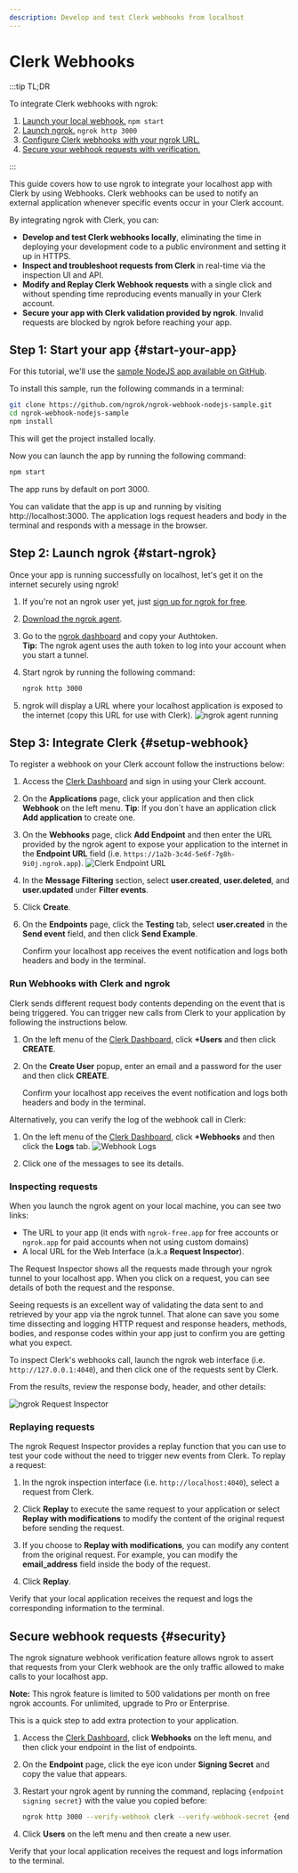 ```yaml
---
description: Develop and test Clerk webhooks from localhost
---
```


# Clerk Webhooks

:::tip TL;DR

To integrate Clerk webhooks with ngrok:

1. [Launch your local webhook.](#start-your-app) `npm start`
1. [Launch ngrok.](#start-ngrok) `ngrok http 3000`
1. [Configure Clerk webhooks with your ngrok URL.](#setup-webhook)
1. [Secure your webhook requests with verification.](#security)

:::

This guide covers how to use ngrok to integrate your localhost app with Clerk by using Webhooks.
Clerk webhooks can be used to notify an external application whenever specific events occur in your Clerk account.

By integrating ngrok with Clerk, you can:

- **Develop and test Clerk webhooks locally**, eliminating the time in deploying your development code to a public environment and setting it up in HTTPS.
- **Inspect and troubleshoot requests from Clerk** in real-time via the inspection UI and API.
- **Modify and Replay Clerk Webhook requests** with a single click and without spending time reproducing events manually in your Clerk account.
- **Secure your app with Clerk validation provided by ngrok**. Invalid requests are blocked by ngrok before reaching your app.

## **Step 1**: Start your app {#start-your-app}

For this tutorial, we'll use the [sample NodeJS app available on GitHub](https://github.com/ngrok/ngrok-webhook-nodejs-sample).

To install this sample, run the following commands in a terminal:

```bash
git clone https://github.com/ngrok/ngrok-webhook-nodejs-sample.git
cd ngrok-webhook-nodejs-sample
npm install
```

This will get the project installed locally.

Now you can launch the app by running the following command:

```bash
npm start
```

The app runs by default on port 3000.

You can validate that the app is up and running by visiting http://localhost:3000. The application logs request headers and body in the terminal and responds with a message in the browser.

## **Step 2**: Launch ngrok {#start-ngrok}

Once your app is running successfully on localhost, let's get it on the internet securely using ngrok!

1. If you're not an ngrok user yet, just [sign up for ngrok for free](https://ngrok.com/signup).

1. [Download the ngrok agent](https://download.ngrok.com).

1. Go to the [ngrok dashboard](https://dashboard.ngrok.com) and copy your Authtoken. <br />
   **Tip:** The ngrok agent uses the auth token to log into your account when you start a tunnel.
1. Start ngrok by running the following command:

   ```bash
   ngrok http 3000
   ```

1. ngrok will display a URL where your localhost application is exposed to the internet (copy this URL for use with Clerk).
   ![ngrok agent running](/img/integrations/launch_ngrok_tunnel.png)

## **Step 3**: Integrate Clerk {#setup-webhook}

To register a webhook on your Clerk account follow the instructions below:

1. Access the [Clerk Dashboard](https://dashboard.clerk.com/sign-in) and sign in using your Clerk account.

1. On the **Applications** page, click your application and then click **Webhook** on the left menu.
   **Tip**: If you don`t have an application click **Add application** to create one.

1. On the **Webhooks** page, click **Add Endpoint** and then enter the URL provided by the ngrok agent to expose your application to the internet in the **Endpoint URL** field (i.e. `https://1a2b-3c4d-5e6f-7g8h-9i0j.ngrok.app`).
   ![Clerk Endpoint URL](img/ngrok_url_configuration_clerk.png)

1. In the **Message Filtering** section, select **user.created**, **user.deleted**, and **user.updated** under **Filter events**.

1. Click **Create**.

1. On the **Endpoints** page, click the **Testing** tab, select **user.created** in the **Send event** field, and then click **Send Example**.

   Confirm your localhost app receives the event notification and logs both headers and body in the terminal.

### Run Webhooks with Clerk and ngrok

Clerk sends different request body contents depending on the event that is being triggered.
You can trigger new calls from Clerk to your application by following the instructions below.

1. On the left menu of the [Clerk Dashboard](https://dashboard.clerk.com/sign-in), click **+Users** and then click **CREATE**.

1. On the **Create User** popup, enter an email and a password for the user and then click **CREATE**.

   Confirm your localhost app receives the event notification and logs both headers and body in the terminal.

Alternatively, you can verify the log of the webhook call in Clerk:

1. On the left menu of the [Clerk Dashboard](https://dashboard.clerk.com/sign-in), click **+Webhooks** and then click the **Logs** tab.
   ![Webhook Logs](img/ngrok_logs_clerk.png)

1. Click one of the messages to see its details.

### Inspecting requests

When you launch the ngrok agent on your local machine, you can see two links:

- The URL to your app (it ends with `ngrok-free.app` for free accounts or `ngrok.app` for paid accounts when not using custom domains)
- A local URL for the Web Interface (a.k.a **Request Inspector**).

The Request Inspector shows all the requests made through your ngrok tunnel to your localhost app. When you click on a request, you can see details of both the request and the response.

Seeing requests is an excellent way of validating the data sent to and retrieved by your app via the ngrok tunnel. That alone can save you some time dissecting and logging HTTP request and response headers, methods, bodies, and response codes within your app just to confirm you are getting what you expect.

To inspect Clerk's webhooks call, launch the ngrok web interface (i.e. `http://127.0.0.1:4040`), and then click one of the requests sent by Clerk.

From the results, review the response body, header, and other details:

![ngrok Request Inspector](img/ngrok_introspection_clerk_webhooks.png)

### Replaying requests

The ngrok Request Inspector provides a replay function that you can use to test your code without the need to trigger new events from Clerk. To replay a request:

1. In the ngrok inspection interface (i.e. `http://localhost:4040`), select a request from Clerk.

1. Click **Replay** to execute the same request to your application or select **Replay with modifications** to modify the content of the original request before sending the request.

1. If you choose to **Replay with modifications**, you can modify any content from the original request. For example, you can modify the **email_address** field inside the body of the request.

1. Click **Replay**.

Verify that your local application receives the request and logs the corresponding information to the terminal.

## Secure webhook requests {#security}

The ngrok signature webhook verification feature allows ngrok to assert that requests from your Clerk webhook are the only traffic allowed to make calls to your localhost app.

**Note:** This ngrok feature is limited to 500 validations per month on free ngrok accounts. For unlimited, upgrade to Pro or Enterprise.

This is a quick step to add extra protection to your application.

1. Access the [Clerk Dashboard](https://dashboard.clerk.com/sign-in), click **Webhooks** on the left menu, and then click your endpoint in the list of endpoints.

1. On the **Endpoint** page, click the eye icon under **Signing Secret** and copy the value that appears.

1. Restart your ngrok agent by running the command, replacing `{endpoint signing secret}` with the value you copied before:

   ```bash
   ngrok http 3000 --verify-webhook clerk --verify-webhook-secret {endpoint signing secret}
   ```

1. Click **Users** on the left menu and then create a new user.

Verify that your local application receives the request and logs information to the terminal.
